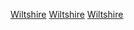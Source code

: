 {{Commonscat|Wiltshire}}

[[Category:西南英格蘭的郡|Wiltshire]]
[[Category:英格蘭的單一管理區地方|Wiltshire]]
[[Category:英格蘭的名譽郡|Wiltshire]]